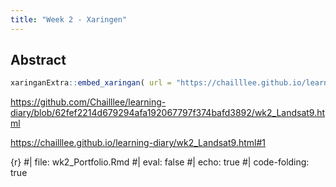 ```yaml
---
title: "Week 2 - Xaringen"
---
```


## Abstract

```r
xaringanExtra::embed_xaringan( url = "https://chailllee.github.io/learning-diary/wk2_Landsat9.html#1", ratio = "16:9")
```

<https://github.com/Chailllee/learning-diary/blob/62fef2214d679294afa192067797f374bafd3892/wk2_Landsat9.html>

<https://chailllee.github.io/learning-diary/wk2_Landsat9.html#1>

{r} #\| file: wk2_Portfolio.Rmd #\| eval: false #\| echo: true #\| code-folding: true
